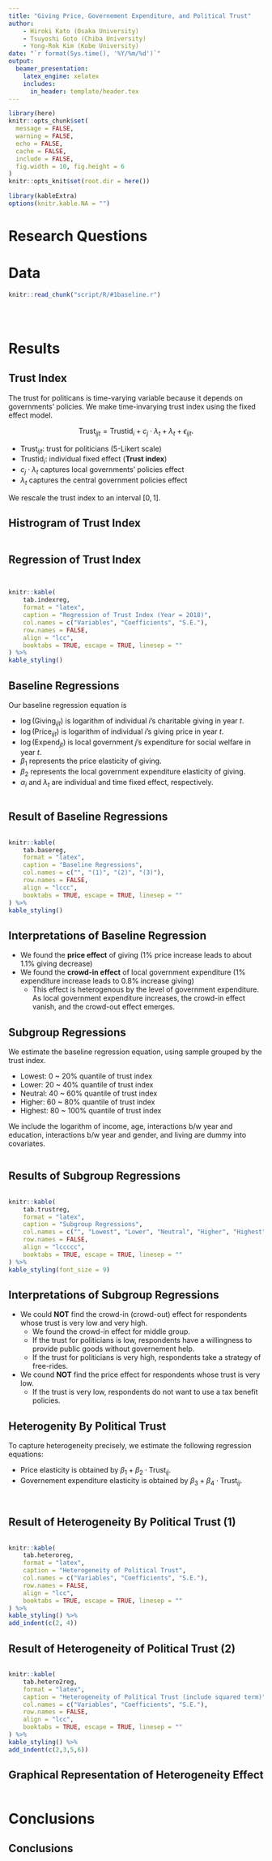 ```yaml
---
title: "Giving Price, Governement Expenditure, and Political Trust"
author: 
    - Hiroki Kato (Osaka University)
    - Tsuyoshi Goto (Chiba University)
    - Yong-Rok Kim (Kobe University)
date: "`r format(Sys.time(), '%Y/%m/%d')`"
output: 
  beamer_presentation:
    latex_engine: xelatex
    includes:
      in_header: template/header.tex
---
```


<!-- Not Render Here -->
```r
library(here)
knitr::opts_chunk$set(
  message = FALSE, 
  warning = FALSE, 
  echo = FALSE, 
  cache = FALSE,
  include = FALSE,
  fig.width = 10, fig.height = 6
)
knitr::opts_knit$set(root.dir = here())

library(kableExtra)
options(knitr.kable.NA = "")
```
<!-- Not Render Here -->

# Research Questions

# Data

```r
knitr::read_chunk("script/R/#1baseline.r")
```

```r

```

```r

```

```r

```

# Results

## Trust Index

The trust for politicans is time-varying variable because it depends on governments' policies.
We make time-invarying trust index using the fixed effect model.

$$
    \text{Trust}_{ijt} = \text{Trustid}_i + c_j \cdot \lambda_t + \lambda_t + \epsilon_{ijt}.
$$

- $\text{Trust}_{ijt}$: trust for politicians (5-Likert scale)
- $\text{Trustid}_i$: individual fixed effect (**Trust index**)
- $c_j \cdot \lambda_t$ captures local governments' policies effect
- $\lambda_t$ captures the central government policies effect

We rescale the trust index to an interval $[0,1]$.

## Histrogram of Trust Index

```r

```

## Regression of Trust Index

```r

```

```r

```

```r
knitr::kable(
    tab.indexreg,
    format = "latex",
    caption = "Regression of Trust Index (Year = 2018)",
    col.names = c("Variables", "Coefficients", "S.E."),
    row.names = FALSE,
    align = "lcc", 
    booktabs = TRUE, escape = TRUE, linesep = ""
) %>% 
kable_styling()
```

## Baseline Regressions

Our baseline regression equation is 

\begin{align*}
    \log(\text{Giving}_{ijt}) = 
    &\alpha_i + \beta_1 \log(\text{Price}_{ijt}) + \beta_2 \log(\text{Expend}_{jt}) \\
    &+ \delta X_{ijt} + \lambda_t + \epsilon_{ijt}.
\end{align*}

- $\log(\text{Giving}_{ijt})$ is logarithm of individual $i$'s charitable giving in year $t$.
- $\log(\text{Price}_{ijt})$ is logarithm of individual $i$'s giving price in year $t$.
- $\log(\text{Expend}_{jt})$ is local government $j$'s expenditure for social welfare in year $t$.
- $\beta_1$ represents the price elasticity of giving.
- $\beta_2$ represents the local government expenditure elasticity of giving.
- $\alpha_i$ and $\lambda_t$ are individual and time fixed effect, respectively.

```r

```

## Result of Baseline Regressions

```r

```

```r
knitr::kable(
    tab.basereg,
    format = "latex",
    caption = "Baseline Regressions",
    col.names = c("", "(1)", "(2)", "(3)"),
    row.names = FALSE,
    align = "lccc", 
    booktabs = TRUE, escape = TRUE, linesep = ""
) %>% 
kable_styling()
```

## Interpretations of Baseline Regression

- We found the **price effect** of giving (1\% price increase leads to about 1.1\% giving decrease)
- We found the **crowd-in effect** of local government expenditure (1\% expenditure increase leads to 0.8\% increase giving)
    - This effect is heterogenous by the level of government expenditure. As local government expenditure increases, the crowd-in effect vanish, and the crowd-out effect emerges.

## Subgroup Regressions

We estimate the baseline regression equation,
using sample grouped by the trust index.

- Lowest: 0 ~ 20\% quantile of trust index
- Lower: 20 ~ 40\% quantile of trust index
- Neutral: 40 ~ 60\% quantile of trust index
- Higher: 60 ~ 80\% quantile of trust index
- Highest: 80 ~ 100\% quantile of trust index

We include the logarithm of income, age, interactions b/w year and education,
interactions b/w year and gender, and living are dummy into covariates.

```r

```

## Results of Subgroup Regressions

```r

```

```r
knitr::kable(
    tab.trustreg,
    format = "latex",
    caption = "Subgroup Regressions",
    col.names = c("", "Lowest", "Lower", "Neutral", "Higher", "Highest"),
    row.names = FALSE,
    align = "lccccc", 
    booktabs = TRUE, escape = TRUE, linesep = ""
) %>% 
kable_styling(font_size = 9)
```

## Interpretations of Subgroup Regressions

- We could **NOT** find the crowd-in (crowd-out) effect for respondents whose trust is very low and very high.
    - We found the crowd-in effect for middle group.
    - If the trust for politicians is low, respondents have a willingness to provide public goods without governement help.
    - If the trust for politicians is very high, respondents take a strategy of free-rides.
- We cound **NOT** find the price effect for respondents whose trust is very low.
    - If the trust is very low, respondents do not want to use a tax benefit policies.

## Heterogenity By Political Trust

To capture heterogeneity precisely,
we estimate the following regression equations:

\begin{align*}
    \log(\text{Giving}_{ijt}) = 
    &\alpha_i + \beta_0 \text{Trust}_{ij} \\
    &+ \beta_1 \log(\text{Price}_{ijt}) + \beta_2 \log(\text{Price}_{ijt})\cdot\text{Trust}_{ij} \\
    &+ \beta_3 \log(\text{Expend}_{jt}) + \beta_4 \log(\text{Expend}_{ijt})\cdot\text{Trust}_{ij}\\
    &+ \delta X_{ijt} + \lambda_t + \epsilon_{ijt}.
\end{align*}

- Price elasticity is obtained by $\beta_1 + \beta_2\cdot\text{Trust}_{ij}$.
- Governement expenditure elasticity is obtained by $\beta_3 + \beta_4\cdot\text{Trust}_{ij}$.

```r

```

```r

```

## Result of Heterogeneity By Political Trust (1)

```r

```

```r
knitr::kable(
    tab.heteroreg,
    format = "latex",
    caption = "Heterogeneity of Political Trust",
    col.names = c("Variables", "Coefficients", "S.E."),
    row.names = FALSE,
    align = "lcc", 
    booktabs = TRUE, escape = TRUE, linesep = ""
) %>% 
kable_styling() %>% 
add_indent(c(2, 4))
```

## Result of Heterogeneity of Political Trust (2)

```r

```

```r
knitr::kable(
    tab.hetero2reg,
    format = "latex",
    caption = "Heterogeneity of Political Trust (include squared term)",
    col.names = c("Variables", "Coefficients", "S.E."),
    row.names = FALSE,
    align = "lcc", 
    booktabs = TRUE, escape = TRUE, linesep = ""
) %>% 
kable_styling() %>% 
add_indent(c(2,3,5,6))
```

## Graphical Representation of Heterogeneity Effect

```r

```

# Conclusions

## Conclusions
